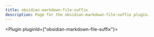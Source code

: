 ---
title: obsidian-markdown-file-suffix
description: Page for the obsidian-markdown-file-suffix plugin.
---


<Plugin pluginId={"obsidian-markdown-file-suffix"}></Plugin>